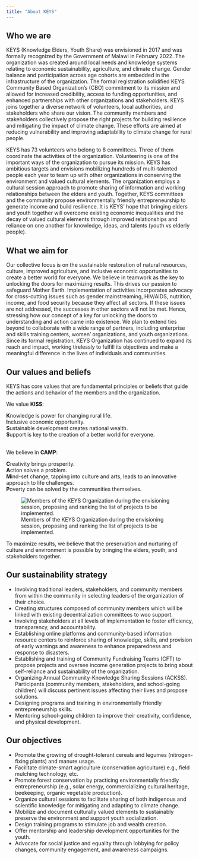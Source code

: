 ```yaml
---
title: "About KEYS"
---
```


## Who we are 
KEYS (Knowledge Elders, Youth Share) was envisioned in 2017 and was formally recognized by the Government of Malawi in February 2022. The organization was created around local needs and knowledge systems relating to economic sustainability, agriculture, and climate change. Gender balance and participation across age cohorts are embedded in the infrastructure of the organization. The formal registration solidified KEYS Community Based Organization’s (CBO) commitment to its mission and allowed for increased credibility, access to funding opportunities, and enhanced partnerships with other organizations and stakeholders. KEYS joins together a diverse network of volunteers, local authorities, and stakeholders who share our vision. The community members and stakeholders collectively propose the right projects for building resilience and mitigating the impact of climate change. These efforts are aimed at reducing vulnerability and improving adaptability to climate change for rural people. 

KEYS has 73 volunteers who belong to 8 committees. Three of them coordinate the activities of the organization. Volunteering is one of the important ways of the organization to pursue its mission. KEYS has ambitious targets and envisions mobilizing hundreds of multi-talented people each year to team up with other organizations in conserving the environment and valued cultural elements. The organization employs a cultural session approach to promote sharing of information and working relationships between the elders and youth. Together, KEYS committees and the community propose environmentally friendly entrepreneurship to generate income and build resilience. It is KEYS’ hope that bringing elders and youth together will overcome existing economic inequalities and the decay of valued cultural elements through improved relationships and reliance on one another for knowledge, ideas, and talents (youth vs elderly people). 

## What we aim for

Our collective focus is on the sustainable restoration of natural resources, culture, improved agriculture, and inclusive economic opportunities to create a better world for everyone. We believe in teamwork as the key to unlocking the doors for maximizing results. This drives our passion to safeguard Mother Earth. Implementation of activities incorporates advocacy for cross-cutting issues such as gender mainstreaming, HIV/AIDS, nutrition, income, and food security because they affect all sectors. If these issues are not addressed, the successes in other sectors will not be met. Hence, stressing how our concept of a key for unlocking the doors to understanding and action came into existence.  We plan to extend ties beyond to collaborate with a wide range of partners, including enterprise and skills training centers, women' organizations, and youth organizations. Since its formal registration, KEYS Organization has continued to expand its reach and impact, working tirelessly to fulfill its objectives and make a meaningful difference in the lives of individuals and communities.

## Our values and beliefs

KEYS has core values that are fundamental principles or beliefs that guide the actions and behavior of the members and the organization. 

::: {layout-ncol=2}

::: {#column-text}
We value **KISS**: 

**K**nowledge is power for changing rural life.  
**I**nclusive economic opportunity.  
**S**ustainable development creates national wealth.  
**S**upport is key to the creation of a better world for everyone.

&nbsp;  
We believe in **CAMP**:

**C**reativity brings prosperity.  
**A**ction solves a problem.  
**M**ind-set change, tapping into culture and arts, leads to an innovative approach to life challenges.  
**P**overty can be solved by the communities themselves.  
:::

::: {#column-image}
![Members of the KEYS Organization during the envisioning session, proposing and ranking the list of projects to be implemented.](assets/img/Meeting.png){fig-alt="A group of person, standing in a half circle outside around several sheets of paper layed out on the ground."}
:::

:::

To maximize results, we believe that the preservation and nurturing of culture and environment is possible by bringing the elders, youth, and stakeholders together.

## Our sustainability strategy

*	Involving traditional leaders, stakeholders, and community members from within the community in selecting leaders of the organization of their choice. 
*	Creating structures composed of community members which will be linked with existing decentralization committees to woo support. 
*	Involving stakeholders at all levels of implementation to foster efficiency, transparency, and accountability.
*	Establishing online platforms and community-based information resource centers to reinforce sharing of knowledge, skills, and provision of early warnings and awareness to enhance preparedness and response to disasters.
*	Establishing and training of Community Fundraising Teams (CFT) to propose projects and oversee income generation projects to bring about self-reliance and sustainability of the organization. 
*	Organizing Annual Community-Knowledge Sharing Sessions (ACKSS). Participants (community members, stakeholders, and school-going children) will discuss pertinent issues affecting their lives and propose solutions. 
*	Designing programs and training in environmentally friendly entrepreneurship skills. 
*	Mentoring school-going children to improve their creativity, confidence, and physical development.

## Our objectives

*	Promote the growing of drought-tolerant cereals and legumes (nitrogen-fixing plants) and manure usage.
*	Facilitate climate-smart agriculture (conservation agriculture) e.g., field mulching technology, etc.
*	Promote forest conservation by practicing environmentally friendly entrepreneurship (e.g., solar energy, commercializing cultural heritage, beekeeping, organic vegetable production). 
*	Organize cultural sessions to facilitate sharing of both indigenous and scientific knowledge for mitigating and adapting to climate change.
*	Mobilize and document culturally valued elements to sustainably preserve the environment and support youth socialization.
*	Design training programs to stimulate job and wealth creation.
*	Offer mentorship and leadership development opportunities for the youth.
*	Advocate for social justice and equality through lobbying for policy changes, community engagement, and awareness campaigns.

